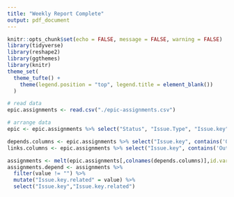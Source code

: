```yaml
---
title: "Weekly Report Complete"
output: pdf_document
---
```


```r
knitr::opts_chunk$set(echo = FALSE, message = FALSE, warning = FALSE)
library(tidyverse)
library(reshape2)
library(ggthemes)
library(knitr)
theme_set(
  theme_tufte() +
    theme(legend.position = "top", legend.title = element_blank())
  )
```

```r
# read data
epic.assignments <- read.csv("./epic-assignments.csv")

# arrange data
epic <- epic.assignments %>% select("Status", "Issue.Type", "Issue.key", "Summary", "Assignee")

depends.columns <- epic.assignments %>% select("Issue.key", contains('Outward.issue.link..Depend.')) %>% head(0)
links.columns <- epic.assignments %>% select("Issue.key", contains('Outward.issue.link..Links.')) %>% head(0)

assignments <- melt(epic.assignments[,colnames(depends.columns)],id.vars = 1)
assignments.depend <- assignments %>% 
  filter(value != "") %>% 
  mutate("Issue.key.related" = value) %>%
  select("Issue.key","Issue.key.related")
```

